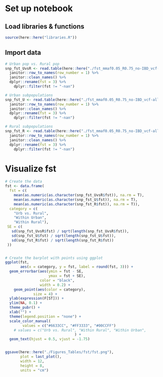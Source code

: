# Set up notebook
## Load libraries & functions
```r
source(here::here("libraries.R"))
```

## Import data
```r

# Urban pop vs. Rural pop
snp_fst_UvsR <- read.table(here::here("./fst_mmaf0.05_R0.75_no-IBD_vcf-all/urb_vs_rur.weir.fst")) %>%
  janitor::row_to_names(row_number = 1) %>%
  janitor::clean_names() %>%
  dplyr::rename(fst = 3) %>%
    dplyr::filter(fst != "-nan") 

# Urban subpopulations
snp_fst_U <- read.table(here::here("./fst_mmaf0.05_R0.75_no-IBD_vcf-all/urb_.weir.fst")) %>%
  janitor::row_to_names(row_number = 1) %>%
  janitor::clean_names() %>%
  dplyr::rename(fst = 3) %>%
    dplyr::filter(fst != "-nan") 

# Rural subpopulations
snp_fst_R <- read.table(here::here("./fst_mmaf0.05_R0.75_no-IBD_vcf-all/rur_.weir.fst")) %>%
  janitor::row_to_names(row_number = 1) %>%
  janitor::clean_names() %>%
  dplyr::rename(fst = 3) %>%
    dplyr::filter(fst != "-nan") 
```

# Visualize fst
```r

# Create the data
fst <- data.frame(
  fst = c(
    mean(as.numeric(as.character(snp_fst_UvsR$fst)), na.rm = T),
    mean(as.numeric(as.character(snp_fst_U$fst)), na.rm = T),
    mean(as.numeric(as.character(snp_fst_R$fst)), na.rm = T)), 
  category = c(
    "Urb vs. Rural",
    "Within Urban",
    "Within Rural"),
 SE = c(
   sd(snp_fst_UvsR$fst) / sqrt(length(snp_fst_UvsR$fst)),
   sd(snp_fst_U$fst) / sqrt(length(snp_fst_U$fst)),
   sd(snp_fst_R$fst) / sqrt(length(snp_fst_R$fst))
 ))


# Create the barplot with points using ggplot
ggplot(fst, 
       aes(x = category, y = fst, label = round(fst, 3))) +
  geom_errorbar(aes(ymin = fst - SE,
                    ymax = fst + SE),
                color = "black",
                width = 0.2) +
    geom_point(aes(color = category),
             size = 4) +
  ylab(expression(F[ST])) +
  ylim(NA, 0.1) +
  theme_pubr() +
  xlab("") +
  theme(legend.position = "none") +
  scale_color_manual(
        values = c("#6633CC", "#FF3333", "#00CCFF")
    # values = c("Urb vs. Rural", "Within Rural", "Within Urban",
                                ) +
  geom_text(hjust = 0.5, vjust = -1.75)


ggsave(here::here("./Figures_Tables/fst/fst.png"), 
       plot = last_plot(),
       width = 12,
       height = 8,
       units = "cm")

```
